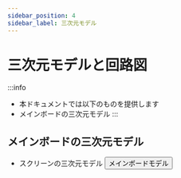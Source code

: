 ```yaml
---
sidebar_position: 4
sidebar_label: 三次元モデル
---
```


# 三次元モデルと回路図

:::info
* 本ドキュメントでは以下のものを提供します
* メインボードの三次元モデル
:::




## メインボードの三次元モデル

* スクリーンの三次元モデル
    <Button variant="contained" disableElevation href="https://cdn.mellow.klipper.cn/STEP/FLY-DSI-LCD5.step">メインボードモデル</Button>
